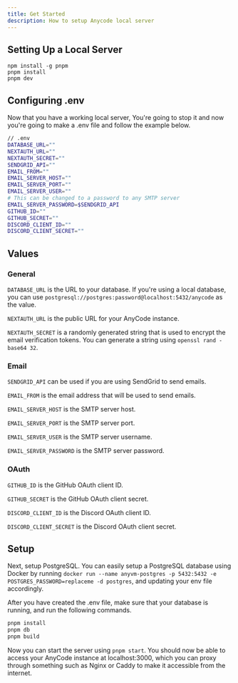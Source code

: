 ```yaml
---
title: Get Started
description: How to setup Anycode local server
---
```


## Setting Up a Local Server

```
npm install -g pnpm
pnpm install
pnpm dev
```

## Configuring .env

Now that you have a working local server, You're going to stop it and now you're going to make a .env file and follow the example below.

```bash
// .env
DATABASE_URL=""
NEXTAUTH_URL=""
NEXTAUTH_SECRET=""
SENDGRID_API=""
EMAIL_FROM=""
EMAIL_SERVER_HOST=""
EMAIL_SERVER_PORT=""
EMAIL_SERVER_USER=""
# This can be changed to a password to any SMTP server
EMAIL_SERVER_PASSWORD=$SENDGRID_API
GITHUB_ID=""
GITHUB_SECRET=""
DISCORD_CLIENT_ID=""
DISCORD_CLIENT_SECRET=""
```

## Values

### General

`DATABASE_URL` is the URL to your database. If you're using a local database, you can use `postgresql://postgres:password@localhost:5432/anycode` as the value.

`NEXTAUTH_URL` is the public URL for your AnyCode instance.

`NEXTAUTH_SECRET` is a randomly generated string that is used to encrypt the email verification tokens. You can generate a string using `openssl rand -base64 32`.

### Email

`SENDGRID_API` can be used if you are using SendGrid to send emails.

`EMAIL_FROM` is the email address that will be used to send emails.

`EMAIL_SERVER_HOST` is the SMTP server host.

`EMAIL_SERVER_PORT` is the SMTP server port.

`EMAIL_SERVER_USER` is the SMTP server username.

`EMAIL_SERVER_PASSWORD` is the SMTP server password.

### OAuth

`GITHUB_ID` is the GitHub OAuth client ID.

`GITHUB_SECRET` is the GitHub OAuth client secret.

`DISCORD_CLIENT_ID` is the Discord OAuth client ID.

`DISCORD_CLIENT_SECRET` is the Discord OAuth client secret.

## Setup

Next, setup PostgreSQL.
You can easily setup a PostgreSQL database using Docker by running `docker run --name anyvm-postgres -p 5432:5432 -e POSTGRES_PASSWORD=replaceme -d postgres`, and updating your env file accordingly.

After you have created the .env file, make sure that your database is running, and run the following commands.

```bash
pnpm install
pnpm db
pnpm build
```

Now you can start the server using `pnpm start`. You should now be able to access your AnyCode instance at localhost:3000, which you can proxy through something such as Nginx or Caddy to make it accessible from the internet.

